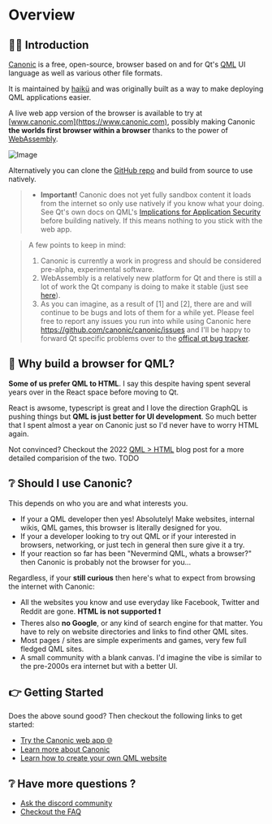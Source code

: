 # Overview
## 👋🏼 Introduction
[Canonic](https://www.canonic.com) is a free, open-source, browser based on and for Qt's [QML](https://doc.qt.io/qt-6/qmlapplications.html) UI language as well as various other file formats.

It is maintained by [haikü](https://www.deviantart.com/haikuo) and was originally built as a way to make deploying QML applications easier.

A live web app version of the browser is available to try at [www.canonic.com](https://www.canonic.com), possibly making Canonic **the worlds first browser within a browser** thanks to the power of [WebAssembly](https://webassembly.org/).


![Image](https://raw.githubusercontent.com/canonic/canonic/main/assets/images/canonic_themes_screenshot.png)

Alternatively you can clone the [GitHub repo](https://github.com/canonic/canonic) and build from source to use natively. 

> - **Important!**  Canonic does not yet fully sandbox content it loads from the internet so only use natively if you know what your doing. See Qt's own docs on QML's [Implications for Application Security](https://doc.qt.io/qt-6/qtqml-documents-networktransparency.html#implications-for-application-security) before building natively. If this means nothing to you stick with the web app.

> A few points to keep in mind:
> 
> 1. Canonic is currently a work in progress and should be considered pre-alpha, experimental software.
> 2. WebAssembly is a relatively new platform for Qt and there is still a lot of work the Qt company is doing to make it stable (just see [here](https://bugreports.qt.io/secure/RapidBoard.jspa?rapidView=258)).
> 3. As you can imagine, as a result of [1] and [2], there are and will continue to be bugs and lots of them for a while yet. Please feel free to report any issues you run into while using Canonic here https://github.com/canonic/canonic/issues and I'll be happy to forward Qt specific problems over to the [offical qt bug tracker](https://bugreports.qt.io).


## 🎯 Why build a browser for QML?

**Some of us prefer QML to HTML**. I say this despite having spent several years over in the React space before moving to Qt. 

React is awsome, typescript is great and I love the direction GraphQL is pushing things but **QML is just better for UI development**. So much better that I spent almost a year on Canonic just so I'd never have to worry HTML again.

Not convinced? Checkout the 2022 [QML > HTML](/qml-greater-than-html) blog post for a more detailed comparision of the two. TODO


## ❔ Should I use Canonic?

This depends on who you are and what interests you.

- If your a QML developer then yes! Absolutely! Make websites, internal wikis, QML games, this browser is literally designed for you.
- If your a developer looking to try out QML or if your interested in browsers, networking, or just tech in general then sure give it a try.
- If your reaction so far has been "Nevermind QML, whats a browser?" then Canonic is probably not the browser for you...

Regardless, if your **still curious** then here's what to expect from browsing the internet with Canonic:

- All the websites you know and use everyday like Facebook, Twitter and Reddit are gone. **HTML is not supported ❗**
- Theres also **no Google**, or any kind of search engine for that matter. You have to rely on website directories and links to find other QML sites.
- Most pages / sites are simple experiments and games, very few full fledged QML sites.
- A small community with a blank canvas. I'd imagine the vibe is similar to the pre-2000s era internet but with a better UI.


## 👉 Getting Started

Does the above sound good? Then checkout the following links to get started:

- [Try the Canonic web app 🌐](https://www.canonic.com)
- [Learn more about Canonic](/features)
- [Learn how to create your own QML website](/getting-started-with-qml)

## ❔ Have more questions ?
- [Ask the discord community](https://discord.com/invite/YcsEwdaNbR)
- [Checkout the FAQ](/faq)
